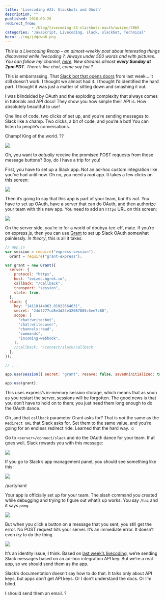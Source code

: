 ```yaml
---
title: 'Livecoding #23: Slackbots and OAuth'
description: ""
published: 2016-09-26
redirect_from: 
            - /blog/livecoding-23-slackbots-oauth/swizec/7065
categories: "JavaScript, Livecoding, slack, slackbot, Technical"
hero: ./img/jdqcwa6.png
---
```


_This is a Livecoding Recap – an almost-weekly post about interesting things discovered while livecoding ?. Always under 500 words and with pictures. You can follow my channel, [here](https://livecoding.tv/swizec). New streams almost **every Sunday at 2pm PDT**. There’s live chat, come say hai ?_

This is embarrassing. That [Slack bot that opens doors](https://swizec.com/blog/livecoding-22-a-door-answering-slackbot/swizec/7038) from last week… it still doesn’t work. I thought we almost had it. I thought I’d identified the hard part. I thought it was just a matter of sitting down and smashing it out.

I was blindsided by OAuth and the exploding complexity that always comes in tutorials and API docs! They show you how simple their API is. How absolutely beautiful to use!

One line of code, two clicks of set up, and you’re sending messages to Slack like a champ. Two clicks, a bit of code, and you’re a bot! You can listen to people’s conversations.

Champ! King of the world. ??

![](./img/jdqcwa6.png)

Oh, you want to _actually_ receive the promised POST requests from those message buttons? Boy, do I have a trip for you!

First, you have to set up a Slack app. Not an ad-hoc custom integration like you’ve had until now. Oh no, you need a _real_ app. It takes a few clicks on this screen:

![](./img/X3cgSTS.png)

Then it’s going to say that this app is part of your team, _but it’s not_. You have to set up OAuth, have a server that can do OAuth, and then authorize your team with this new app. You need to add an `https` URL on this screen:

![](./img/pr9miPw.png)

On the server side, you’re in for a world of doubya-tee-eff, mate. If you’re on express.js, then you can use [Grant](https://github.com/simov/grant) to set up Slack OAuth somewhat painlessly. _In theory_, this is all it takes:

```javascript
// app.js
var session = require("express-session"),
  Grant = require("grant-express");

var grant = new Grant({
  server: {
    protocol: "https",
    host: "swizec.ngrok.io",
    callback: "/callback",
    transport: "session",
    state: true,
  },
  slack: {
    key: "14110144963.81022664631",
    secret: "24df277cd8e3d24e32087885c6ee7c80",
    scope: [
      "chat:write:bot",
      "chat:write:user",
      "channels:read",
      "commands",
      "incoming-webhook",
    ],
    //callback: '/connect/slack/callback'
  },
});

// ...

app.use(session({ secret: "grant", resave: false, saveUninitialized: true }));

app.use(grant);
```

This uses express’s in-memory session storage, which means that as soon as you restart the server, sessions will be forgotten. The good news is that you don’t have to hold on to them; you just need them long enough to do the OAuth dance.

Oh ,and that `callback` parameter Grant asks for? That is _not_ the same as the `Redirect URL` that Slack asks for. Set them to the same value, and you’re going for an endless redirect ride. Learned that the hard way. ☺️

Go to `<server>/connect/slack` and do the OAuth dance for your team. If all goes well, Slack rewards you with this message:

![](./img/tKSzdCf.png)

If you go to Slack’s app management panel, you should see something like this:

![](./img/fXYJiPV.png)

/partyhard

Your app is officially set up for your team. The slash command you created while debugging and trying to figure out what’s up works. You say `/hai` and it says `pong`.

![](./img/IIb41yd.gif)

But when you click a button on a message that you sent, you still get the error. No POST request hits your server. It’s an immediate error. It doesn’t even _try_ to do the thing.

![](./img/jdqcwa6.png)

It’s an identity issue, I think. Based on [last week’s livecoding](https://swizec.com/blog/livecoding-22-a-door-answering-slackbot/swizec/7038), we’re sending Slack messages based on an ad-hoc integration API key. But we’re a real app, so we should send them as the app.

Slack’s documentation doesn’t say how to do that. It talks only about API keys, but apps don’t get API keys. Or I don’t understand the docs. Or I’m blind.

I should send them an email. ?
